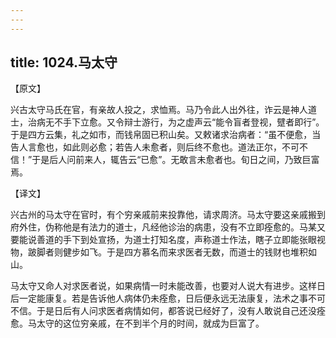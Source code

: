 ```yaml
---
---
---
```

title: 1024.马太守
---



【原文】

兴古太守马氏在官，有亲故人投之，求恤焉。马乃令此人出外往，诈云是神人道士，治病无不手下立愈。又令辩士游行，为之虚声云“能令盲者登视，躄者即行”。于是四方云集，礼之如市，而钱帛固已积山矣。又敕诸求治病者：“虽不便愈，当告人言愈也，如此则必愈；若告人未愈者，则后终不愈也。道法正尔，不可不信！”于是后人问前来人，辄告云“已愈”。无敢言未愈者也。旬日之间，乃致巨富焉。

【译文】

兴古州的马太守在官时，有个穷亲戚前来投靠他，请求周济。马太守要这亲戚搬到府外住，伪称他是有法力的道士，凡经他诊治的病患，没有不立即痊愈的。马某又要能说善道的手下到处宣扬，为道士打知名度，声称道士作法，瞎子立即能张眼视物，跛脚者则健步如飞。于是四方慕名而来求医者无数，而道士的钱财也堆积如山。

马太守又命人对求医者说，如果病情一时未能改善，也要对人说大有进步。这样日后一定能康复。若是告诉他人病体仍未痊愈，日后便永远无法康复，法术之事不可不信。于是日后有人问求医者病情如何，都答说已经好了，没有人敢说自己还没痊愈。马太守的这位穷亲戚，在不到半个月的时间，就成为巨富了。